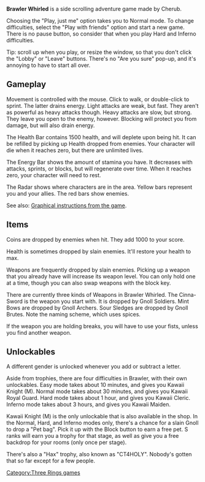 {{Infobox game
|name=Brawler Whirled
|genre=adventure
|description=A side scrolling crawl-n-brawl game involving swords, gnolls, and cuteness. Still under construction, see info for controls.
|forumlink=http://www.whirled.com/#groups-d_8
|linknumber=10
|singleplayer=yes
|multiplayer=yes
|version=
|testing=no
|testingspot=
|development=yes
|devteam=[http://www.whirled.com/#people-10 Cherub]
|screenshot=yes
}}
'''Brawler Whirled''' is a side scrolling adventure game made by Cherub.

Choosing the "Play, just me" option takes you to Normal mode. To change difficulties, select the "Play with friends" option and start a new game. There is no pause button, so consider that when you play Hard and Inferno difficulties.

Tip: scroll up when you play, or resize the window, so that you don't click the "Lobby" or "Leave" buttons. There's no "Are you sure" pop-up, and it's annoying to have to start all over.

== Gameplay ==

Movement is controlled with the mouse. Click to walk, or double-click to sprint. The latter drains energy. Light attacks are weak, but fast. They aren't as powerful as heavy attacks though. Heavy attacks are slow, but strong. They leave you open to the enemy, however. Blocking will protect you from damage, but will also drain energy.

The Health Bar contains 1500 health, and will deplete upon being hit. It can be refilled by picking up Health dropped from enemies. Your character will die when it reaches zero, but there are unlimited lives.

The Energy Bar shows the amount of stamina you have. It decreases with attacks, sprints, or blocks, but will regenerate over time. When it reaches zero, your character will need to rest.

The Radar shows where characters are in the area. Yellow bars represent you and your allies. The red bars show enemies.

See also: [[Brawler Whirled/Instructions|Graphical instructions from the game]].

== Items ==

Coins are dropped by enemies when hit. They add 1000 to your score.

Health is sometimes dropped by slain enemies. It'll restore your health to max.

Weapons are frequently dropped by slain enemies. Picking up a weapon that you already have will increase its weapon level. You can only hold one at a time, though you can also swap weapons with the block key.

There are currently three kinds of Weapons in Brawler Whirled. The Cinna-Sword is the weapon you start with. It is dropped by Gnoll Soldiers. Mint Bows are dropped by Gnoll Archers. Sour Sledges are dropped by Gnoll Brutes. Note the naming scheme, which uses spices.

If the weapon you are holding breaks, you will have to use your fists, unless you find another weapon.

== Unlockables ==
A different gender is unlocked whenever you add or subtract a letter.

Aside from trophies, there are four difficulties in Brawler, with their own unlockables. Easy mode takes about 10 minutes, and gives you Kawaii Knight (M). Normal mode takes about 30 minutes, and gives you Kawaii Royal Guard. Hard mode takes about 1 hour, and gives you Kawaii Cleric. Inferno mode takes about 3 hours, and gives you Kawaii Maiden.

Kawaii Knight (M) is the only unlockable that is also available in the shop. In the Normal, Hard, and Inferno modes only, there's a chance for a slain Gnoll to drop a "Pet bag". Pick it up with the Block button to earn a free pet. S ranks will earn you a trophy for that stage, as well as give you a free backdrop for your rooms (only once per stage).

There's also a "Hax" trophy, also known as "CT4HOLY". Nobody's gotten that so far except for a few people.

[[Category:Three Rings games]]